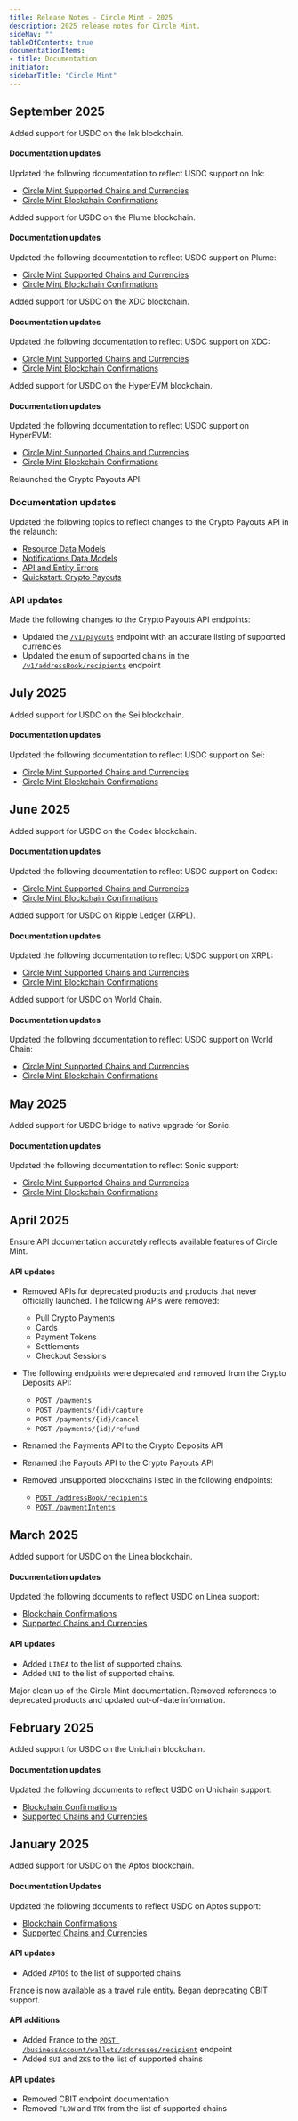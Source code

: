 ```yaml
---
title: Release Notes - Circle Mint - 2025
description: 2025 release notes for Circle Mint.
sideNav: ""
tableOfContents: true
documentationItems: 
- title: Documentation
initiator: 
sidebarTitle: "Circle Mint"
---
```


## September 2025

<Update label="2025.09.25">

Added support for USDC on the Ink blockchain.

#### Documentation updates

Updated the following documentation to reflect USDC support on Ink:

- [Circle Mint Supported Chains and Currencies](/circle-mint/supported-chains-and-currencies)
- [Circle Mint Blockchain Confirmations](/circle-mint/blockchain-confirmations)

</Update>


<Update label="2025.09.23">

Added support for USDC on the Plume blockchain.

#### Documentation updates

Updated the following documentation to reflect USDC support on Plume:

- [Circle Mint Supported Chains and Currencies](/circle-mint/supported-chains-and-currencies)
- [Circle Mint Blockchain Confirmations](/circle-mint/blockchain-confirmations)

</Update>


<Update label="2025.09.17">

Added support for USDC on the XDC blockchain.

#### Documentation updates

Updated the following documentation to reflect USDC support on XDC:

- [Circle Mint Supported Chains and Currencies](/circle-mint/supported-chains-and-currencies)
- [Circle Mint Blockchain Confirmations](/circle-mint/blockchain-confirmations)

</Update>


<Update label="2025.09.16">

Added support for USDC on the HyperEVM blockchain.

#### Documentation updates

Updated the following documentation to reflect USDC support on HyperEVM:

- [Circle Mint Supported Chains and Currencies](/circle-mint/supported-chains-and-currencies)
- [Circle Mint Blockchain Confirmations](/circle-mint/blockchain-confirmations)

</Update>


<Update label="2025.09.09">

Relaunched the Crypto Payouts API.

### Documentation updates

Updated the following topics to reflect changes to the Crypto Payouts API in the
relaunch:

- [Resource Data Models](/circle-mint/circle-api-resources)
- [Notifications Data Models](/circle-mint/notifications-data-models)
- [API and Entity Errors](/circle-mint/circle-apis-api-errors)
- [Quickstart: Crypto Payouts](/circle-mint/crypto-payouts)

### API updates

Made the following changes to the Crypto Payouts API endpoints:

- Updated the [`/v1/payouts`](/api-reference/circle-mint/payouts/create-payout)
  endpoint with an accurate listing of supported currencies
- Updated the enum of supported chains in the
  [`/v1/addressBook/recipients`](/api-reference/circle-mint/payouts/create-address-book-recipient)
  endpoint

</Update>

## July 2025

<Update label="2025.07.24">

Added support for USDC on the Sei blockchain.

#### Documentation updates

Updated the following documentation to reflect USDC support on Sei:

- [Circle Mint Supported Chains and Currencies](/circle-mint/supported-chains-and-currencies)
- [Circle Mint Blockchain Confirmations](/circle-mint/blockchain-confirmations)

</Update>


## June 2025

<Update label="2025.06.24">

Added support for USDC on the Codex blockchain.

#### Documentation updates

Updated the following documentation to reflect USDC support on Codex:

- [Circle Mint Supported Chains and Currencies](/circle-mint/supported-chains-and-currencies)
- [Circle Mint Blockchain Confirmations](/circle-mint/blockchain-confirmations)

</Update>


<Update label="2025.06.12">

Added support for USDC on Ripple Ledger (XRPL).

#### Documentation updates

Updated the following documentation to reflect USDC support on XRPL:

- [Circle Mint Supported Chains and Currencies](/circle-mint/supported-chains-and-currencies)
- [Circle Mint Blockchain Confirmations](/circle-mint/blockchain-confirmations)

</Update>


<Update label="2025.06.11">

Added support for USDC on World Chain.

#### Documentation updates

Updated the following documentation to reflect USDC support on World Chain:

- [Circle Mint Supported Chains and Currencies](/circle-mint/supported-chains-and-currencies)
- [Circle Mint Blockchain Confirmations](/circle-mint/blockchain-confirmations)

</Update>


## May 2025

<Update label="2025.05.13">

Added support for USDC bridge to native upgrade for Sonic.

#### Documentation updates

Updated the following documentation to reflect Sonic support:

- [Circle Mint Supported Chains and Currencies](/circle-mint/supported-chains-and-currencies)
- [Circle Mint Blockchain Confirmations](/circle-mint/blockchain-confirmations)

</Update>


## April 2025

<Update label="2025.04.03">

Ensure API documentation accurately reflects available features of Circle Mint.

#### API updates

- Removed APIs for deprecated products and products that never officially
  launched. The following APIs were removed:

  - Pull Crypto Payments
  - Cards
  - Payment Tokens
  - Settlements
  - Checkout Sessions

- The following endpoints were deprecated and removed from the Crypto Deposits
  API:

  - `POST /payments`
  - `POST /payments/{id}/capture`
  - `POST /payments/{id}/cancel`
  - `POST /payments/{id}/refund`

- Renamed the Payments API to the Crypto Deposits API
- Renamed the Payouts API to the Crypto Payouts API
- Removed unsupported blockchains listed in the following endpoints:

  - [`POST /addressBook/recipients`](/api-reference/circle-mint/payouts/create-address-book-recipient)
  - [`POST /paymentIntents`](/api-reference/circle-mint/payments/create-payment-intent)

</Update>


## March 2025

<Update label="2025.03.26">

Added support for USDC on the Linea blockchain.

#### Documentation updates

Updated the following documents to reflect USDC on Linea support:

- [Blockchain Confirmations](/circle-mint/blockchain-confirmations#confirmations)
- [Supported Chains and Currencies](/circle-mint/supported-chains-and-currencies#usdc)

#### API updates

- Added `LINEA` to the list of supported chains.
- Added `UNI` to the list of supported chains.

</Update>


<Update label="2025.03.06">

Major clean up of the Circle Mint documentation. Removed references to
deprecated products and updated out-of-date information.

</Update>


## February 2025

<Update label="2025.02.11">

Added support for USDC on the Unichain blockchain.

#### Documentation updates

Updated the following documents to reflect USDC on Unichain support:

- [Blockchain Confirmations](/circle-mint/blockchain-confirmations#confirmations)
- [Supported Chains and Currencies](/circle-mint/supported-chains-and-currencies#usdc)

</Update>


## January 2025

<Update label="2025.01.30">

Added support for USDC on the Aptos blockchain.

#### Documentation Updates

Updated the following documents to reflect USDC on Aptos support:

- [Blockchain Confirmations](/circle-mint/blockchain-confirmations#confirmations)
- [Supported Chains and Currencies](/circle-mint/supported-chains-and-currencies#usdc)

#### API updates

- Added `APTOS` to the list of supported chains

</Update>


<Update label="2025.01.09">

France is now available as a travel rule entity. Began deprecating CBIT support.

#### API additions

- Added France to the
  [`POST /businessAccount/wallets/addresses/recipient`](/api-reference/circle-mint/account/create-business-recipient-address)
  endpoint
- Added `SUI` and `ZKS` to the list of supported chains

#### API updates

- Removed CBIT endpoint documentation
- Removed `FLOW` and `TRX` from the list of supported chains
</Update>


